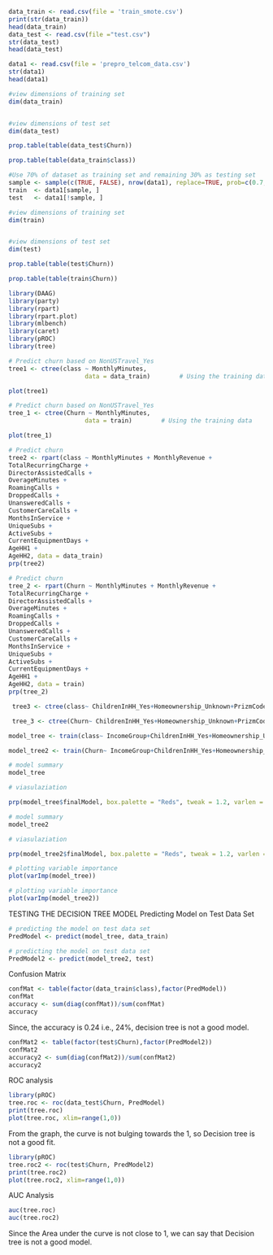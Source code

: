 
```r
data_train <- read.csv(file = 'train_smote.csv')
print(str(data_train))
head(data_train)
data_test <- read.csv(file ="test.csv")
str(data_test)
head(data_test)

```


```r
data1 <- read.csv(file = 'prepro_telcom_data.csv')
str(data1)
head(data1)
```

```r

#view dimensions of training set
dim(data_train)


#view dimensions of test set
dim(data_test)

```

```r
prop.table(table(data_test$Churn))

```



```r
prop.table(table(data_train$class))

```



```r
#Use 70% of dataset as training set and remaining 30% as testing set
sample <- sample(c(TRUE, FALSE), nrow(data1), replace=TRUE, prob=c(0.7,0.3))
train  <- data1[sample, ]
test   <- data1[!sample, ]

#view dimensions of training set
dim(train)


#view dimensions of test set
dim(test)
```

```r
prop.table(table(test$Churn))

```


```r
prop.table(table(train$Churn))

```


```r
library(DAAG)
library(party)
library(rpart)
library(rpart.plot)
library(mlbench)
library(caret)
library(pROC)
library(tree)
```


```r
# Predict churn based on NonUSTravel_Yes
tree1 <- ctree(class ~ MonthlyMinutes,        
                     data = data_train)        # Using the training data

plot(tree1)
```


```r
# Predict churn based on NonUSTravel_Yes
tree_1 <- ctree(Churn ~ MonthlyMinutes,        
                     data = train)        # Using the training data

plot(tree_1)
```

```r


# Predict churn 
tree2 <- rpart(class ~ MonthlyMinutes + MonthlyRevenue +
TotalRecurringCharge +
DirectorAssistedCalls +
OverageMinutes +
RoamingCalls +
DroppedCalls +
UnansweredCalls +
CustomerCareCalls +
MonthsInService +
UniqueSubs +
ActiveSubs +
CurrentEquipmentDays +
AgeHH1 +
AgeHH2, data = data_train)
prp(tree2)
```

```r


# Predict churn 
tree_2 <- rpart(Churn ~ MonthlyMinutes + MonthlyRevenue +
TotalRecurringCharge +
DirectorAssistedCalls +
OverageMinutes +
RoamingCalls +
DroppedCalls +
UnansweredCalls +
CustomerCareCalls +
MonthsInService +
UniqueSubs +
ActiveSubs +
CurrentEquipmentDays +
AgeHH1 +
AgeHH2, data = train)
prp(tree_2)
```

```r
 tree3 <- ctree(class~ ChildrenInHH_Yes+Homeownership_Unknown+PrizmCode_Rural+PrizmCode_Suburban+PrizmCode_Town+MonthlyMinutes+MonthlyRevenue+TotalRecurringCharge+DirectorAssistedCalls+OverageMinutes+RoamingCalls+DroppedCalls+UnansweredCalls+CustomerCareCalls+MonthsInService+UniqueSubs+ActiveSubs+CurrentEquipmentDays+AgeHH1+AgeHH2, data=data_train)
```


```r
 tree_3 <- ctree(Churn~ ChildrenInHH_Yes+Homeownership_Unknown+PrizmCode_Rural+PrizmCode_Suburban+PrizmCode_Town+MonthlyMinutes+MonthlyRevenue+TotalRecurringCharge+DirectorAssistedCalls+OverageMinutes+RoamingCalls+DroppedCalls+UnansweredCalls+CustomerCareCalls+MonthsInService+UniqueSubs+ActiveSubs+CurrentEquipmentDays+AgeHH1+AgeHH2, data=train)
```

```r

model_tree <- train(class~ IncomeGroup+ChildrenInHH_Yes+Homeownership_Unknown+PrizmCode_Rural+PrizmCode_Suburban+PrizmCode_Town+MonthlyMinutes+MonthlyRevenue+TotalRecurringCharge+DirectorAssistedCalls+OverageMinutes+RoamingCalls+DroppedCalls+UnansweredCalls+CustomerCareCalls+MonthsInService+UniqueSubs+ActiveSubs+CurrentEquipmentDays+AgeHH1+AgeHH2, data=data_train, method = "rpart")

```

```r

model_tree2 <- train(Churn~ IncomeGroup+ChildrenInHH_Yes+Homeownership_Unknown+PrizmCode_Rural+PrizmCode_Suburban+PrizmCode_Town+MonthlyMinutes+MonthlyRevenue+TotalRecurringCharge+DirectorAssistedCalls+OverageMinutes+RoamingCalls+DroppedCalls+UnansweredCalls+CustomerCareCalls+MonthsInService+UniqueSubs+ActiveSubs+CurrentEquipmentDays+AgeHH1+AgeHH2, data=train, method = "rpart")

```


```r
# model summary
model_tree
```
```r
# viasulaziation

prp(model_tree$finalModel, box.palette = "Reds", tweak = 1.2, varlen = 20)
```


```r
# model summary
model_tree2
```
```r
# viasulaziation

prp(model_tree2$finalModel, box.palette = "Reds", tweak = 1.2, varlen = 20)
```

```r
# plotting variable importance
plot(varImp(model_tree))
```

```r
# plotting variable importance
plot(varImp(model_tree2))
```

TESTING THE DECISION TREE MODEL
Predicting Model on Test Data Set
```r
# predicting the model on test data set
PredModel <- predict(model_tree, data_train)
```

```r
# predicting the model on test data set
PredModel2 <- predict(model_tree2, test)
```

Confusion Matrix
```r
confMat <- table(factor(data_train$class),factor(PredModel))
confMat
accuracy <- sum(diag(confMat))/sum(confMat)
accuracy
```

Since, the accuracy is 0.24 i.e., 24%, decision tree is not a good model. 

```r
confMat2 <- table(factor(test$Churn),factor(PredModel2))
confMat2
accuracy2 <- sum(diag(confMat2))/sum(confMat2)
accuracy2
```


ROC analysis

```r
library(pROC)
tree.roc <- roc(data_test$Churn, PredModel)
print(tree.roc)
plot(tree.roc, xlim=range(1,0))
```
From the graph, the curve is not bulging towards the 1, so Decision tree is not a good fit.  

```r
library(pROC)
tree.roc2 <- roc(test$Churn, PredModel2)
print(tree.roc2)
plot(tree.roc2, xlim=range(1,0))
```


AUC Analysis

```r
auc(tree.roc)
auc(tree.roc2)

```
Since the Area under the curve is not close to 1, we can say that Decision tree is not a good model.
